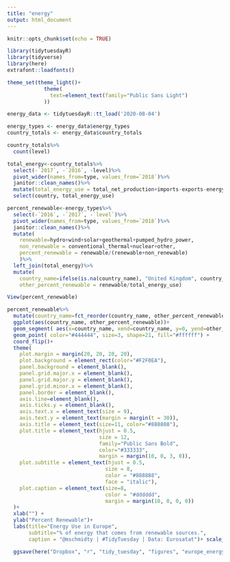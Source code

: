 ```yaml
---
title: "energy"
output: html_document
---
```


```r
knitr::opts_chunk$set(echo = TRUE)
```

```r
library(tidytuesdayR)
library(tidyverse)
library(here)
extrafont::loadfonts()

theme_set(theme_light()+
            theme(
              text=element_text(family="Public Sans Light")
            ))

energy_data <- tidytuesdayR::tt_load('2020-08-04')

energy_types <- energy_data$energy_types
country_totals <- energy_data$country_totals

country_totals%>%
  count(level)

total_energy<-country_totals%>%
  select(-`2017`, -`2016`, -level)%>%
  pivot_wider(names_from=type, values_from=`2018`)%>%
  janitor::clean_names()%>%
  mutate(total_energy_use = total_net_production+imports-exports-energy_absorbed_by_pumping)%>%
  select(country, total_energy_use)

percent_renewable<-energy_types%>%
  select(-`2016`, -`2017`, -`level`)%>%
  pivot_wider(names_from=type, values_from=`2018`)%>%
  janitor::clean_names()%>%
  mutate(
    renewable=hydro+wind+solar+geothermal+pumped_hydro_power, 
    non_renewable = conventional_thermal+nuclear+other,
    percent_renewable = renewable/(renewable+non_renewable)
    )%>%
  left_join(total_energy)%>%
  mutate(
    country_name=ifelse(is.na(country_name), "United Kingdom", country_name),
    other_percent_renewable = renewable/total_energy_use)

View(percent_renewable)

percent_renewable%>%
  mutate(country_name=fct_reorder(country_name, other_percent_renewable))%>%
  ggplot(aes(country_name, other_percent_renewable))+
  geom_segment( aes(x=country_name, xend=country_name, y=0, yend=other_percent_renewable), color="#CCCCCC") +
  geom_point( color="#444444", size=3, shape=21, fill="#ffffff") +
  coord_flip()+
  theme(
    plot.margin = margin(20, 20, 20, 20),
    plot.background = element_rect(color="#F2F0EA"),
    panel.background = element_blank(),
    panel.grid.major.x = element_blank(),
    panel.grid.major.y = element_blank(),
    panel.grid.minor.x = element_blank(),
    panel.border = element_blank(),
    axis.line=element_blank(),
    axis.ticks.y = element_blank(),
    axis.text.x = element_text(size = 9),
    axis.text.y = element_text(margin = margin(t = 30)),
    axis.title = element_text(size=11, color="#888888"),
    plot.title = element_text(hjust = 0.5, 
                              size = 12,
                              family="Public Sans Bold",
                              color="#333333",
                              margin = margin(10, 0, 3, 0)),
    plot.subtitle = element_text(hjust = 0.5, 
                                size = 8,
                                color = "#888888",  
                                face = "italic"),
    plot.caption = element_text(size=8,
                                color = "#dddddd",
                                margin = margin(10, 0, 0, 0))
  )+
  xlab("") +
  ylab("Percent Renewable")+
  labs(title="Energy Use in Europe",
       subtitle="% of energy that comes from renewable sources.",
       caption = "@mschmidty | #TidyTuesday | Data: Eurosatat")+ scale_y_continuous(labels = scales::percent)+

  ggsave(here("Dropbox", "r", "tidy_tuesday", "figures", "europe_energy_v1.png"), type='cairo', height=6.5)
```


